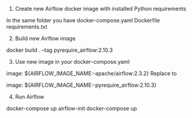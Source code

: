 1. Create new Airflow docker image with installed Python requirements

In the same folder you have 
docker-compose.yaml 
Dockerfile 
requirements.txt 

2. Build new Airflow image

docker build . --tag pyrequire_airflow:2.10.3

3. Use new image in your docker-compose.yaml

image: ${AIRFLOW_IMAGE_NAME:-apache/airflow:2.3.2}
 Replace to 

image: ${AIRFLOW_IMAGE_NAME:-pyrequire_airflow:2.10.3}


4. Run Airflow

docker-compose up airflow-init
docker-compose up

